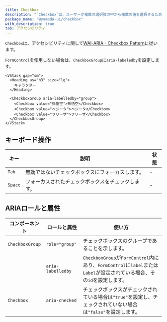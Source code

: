 ```yaml
---
title: Checkbox
description: "`Checkbox`は、ユーザーが複数の選択肢の中から複数の値を選択するための使用されるコンポーネントです。"
package_name: "@yamada-ui/checkbox"
with_description: true
tab: アクセシビリティ
---
```


`Checkbox`は、アクセシビリティに関して[WAI-ARIA - Checkbox Pattern](https://www.w3.org/WAI/ARIA/apg/patterns/checkbox)に従います。

`FormControl`を使用しない場合は、`CheckboxGroup`に`aria-labeledby`を設定します。

```tsx live=false
<VStack gap="sm">
  <Heading as="h3" size="lg">
    キャラクター
  </Heading>

  <CheckboxGroup aria-labelledby="group">
    <Checkbox value="孫悟空">孫悟空</Checkbox>
    <Checkbox value="ベジータ">ベジータ</Checkbox>
    <Checkbox value="フリーザ">フリーザ</Checkbox>
  </CheckboxGroup>
</VStack>
```

## キーボード操作

| キー    | 説明                                               | 状態 |
| ------- | -------------------------------------------------- | ---- |
| `Tab`   | 無効ではないチェックボックスにフォーカスします。   | -    |
| `Space` | フォーカスされたチェックボックスをチェックします。 | -    |

## ARIAロールと属性

| コンポーネント  | ロールと属性      | 使い方                                                                                                                  |
| --------------- | ----------------- | ----------------------------------------------------------------------------------------------------------------------- |
| `CheckboxGroup` | `role="group"`    | チェックボックスのグループであることを示します。                                                                        |
|                 | `aria-labelledby` | `CheckboxGroup`が`FormControl`内にあり、`FormControl`に`label`または`Label`が設定されている場合、その`id`を設定します。 |
| `Checkbox`      | `aria-checked`    | チェックボックスがチェックされている場合は`"true"`を設定し、チェックされていない場合は`"false"`を設定します。           |
